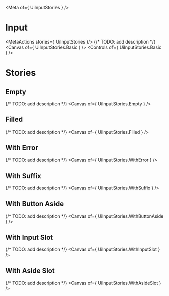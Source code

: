 
<Meta of={ UiInputStories } />

# Input
<MetaActions stories={ UiInputStories }/>
{/* TODO: add description */}
<Canvas of={ UiInputStories.Basic } />
<Controls of={ UiInputStories.Basic } />

# Stories
## Empty
{/* TODO: add description */}
<Canvas of={ UiInputStories.Empty } />

## Filled
{/* TODO: add description */}
<Canvas of={ UiInputStories.Filled } />

## With Error
{/* TODO: add description */}
<Canvas of={ UiInputStories.WithError } />

## With Suffix
{/* TODO: add description */}
<Canvas of={ UiInputStories.WithSuffix } />

## With Button Aside
{/* TODO: add description */}
<Canvas of={ UiInputStories.WithButtonAside } />

## With Input Slot
{/* TODO: add description */}
<Canvas of={ UiInputStories.WithInputSlot } />

## With Aside Slot
{/* TODO: add description */}
<Canvas of={ UiInputStories.WithAsideSlot } />
